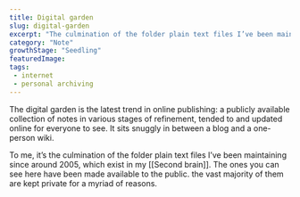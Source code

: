 ```yaml
---
title: Digital garden
slug: digital-garden
excerpt: "The culmination of the folder plain text files I’ve been maintaining since around 2005"
category: "Note"
growthStage: "Seedling"
featuredImage: 
tags:
 - internet
 - personal archiving
---
```

The digital garden is the latest trend in online publishing: a publicly available collection of notes in various stages of refinement, tended to and updated online for everyone to see. It sits snuggly in between a blog and a one-person wiki. 

To me, it’s the culmination of the folder plain text files I’ve been maintaining since around 2005, which exist in my [[Second brain]]. The ones you can see here have been made available to the public. the vast majority of them are kept private for a myriad of reasons.


